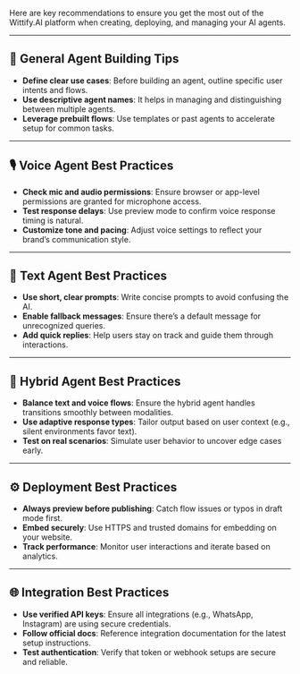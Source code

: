 Here are key recommendations to ensure you get the most out of the Wittify.AI platform when creating, deploying, and managing your AI agents.

---

## 🧠 General Agent Building Tips

- **Define clear use cases**: Before building an agent, outline specific user intents and flows.
- **Use descriptive agent names**: It helps in managing and distinguishing between multiple agents.
- **Leverage prebuilt flows**: Use templates or past agents to accelerate setup for common tasks.

---

## 🎙 Voice Agent Best Practices

- **Check mic and audio permissions**: Ensure browser or app-level permissions are granted for microphone access.
- **Test response delays**: Use preview mode to confirm voice response timing is natural.
- **Customize tone and pacing**: Adjust voice settings to reflect your brand’s communication style.

---

## 💬 Text Agent Best Practices

- **Use short, clear prompts**: Write concise prompts to avoid confusing the AI.
- **Enable fallback messages**: Ensure there’s a default message for unrecognized queries.
- **Add quick replies**: Help users stay on track and guide them through interactions.

---

## 🧪 Hybrid Agent Best Practices

- **Balance text and voice flows**: Ensure the hybrid agent handles transitions smoothly between modalities.
- **Use adaptive response types**: Tailor output based on user context (e.g., silent environments favor text).
- **Test on real scenarios**: Simulate user behavior to uncover edge cases early.

---

## ⚙️ Deployment Best Practices

- **Always preview before publishing**: Catch flow issues or typos in draft mode first.
- **Embed securely**: Use HTTPS and trusted domains for embedding on your website.
- **Track performance**: Monitor user interactions and iterate based on analytics.

---

## 🌐 Integration Best Practices

- **Use verified API keys**: Ensure all integrations (e.g., WhatsApp, Instagram) are using secure credentials.
- **Follow official docs**: Reference integration documentation for the latest setup instructions.
- **Test authentication**: Verify that token or webhook setups are secure and reliable.
